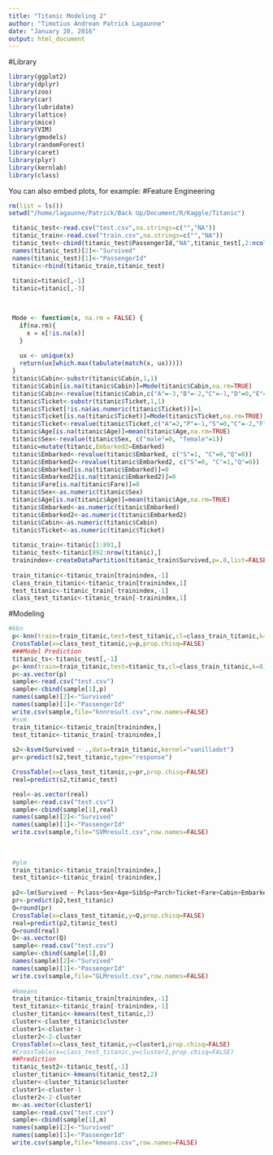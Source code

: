 ```yaml
---
title: "Titanic Modeling 2"
author: "Timotius Andrean Patrick Lagaunne"
date: "January 20, 2016"
output: html_document
---
```


#Library
```r
library(ggplot2)
library(dplyr)
library(zoo)
library(car)
library(lubridate)
library(lattice)
library(mice)
library(VIM)
library(gmodels)
library(randomForest)
library(caret)
library(plyr)
library(kernlab)
library(class)

```

You can also embed plots, for example:
#Feature Engineering 
```r
rm(list = ls())
setwd("/home/lagaunne/Patrick/Back Up/Document/R/Kaggle/Titanic")

 titanic_test<-read.csv("test.csv",na.strings=c("","NA"))
 titanic_train<-read.csv("train.csv",na.strings=c("","NA"))
 titanic_test<-cbind(titanic_test$PassengerId,"NA",titanic_test[,2:ncol(titanic_test)])
 names(titanic_test)[2]<-"Survived"
 names(titanic_test)[1]<-"PassengerId"
 titanic<-rbind(titanic_train,titanic_test)
 
 titanic=titanic[,-1]
 titanic=titanic[,-3]


 
 Mode <- function(x, na.rm = FALSE) {
   if(na.rm){
     x = x[!is.na(x)]
   }
   
   ux <- unique(x)
   return(ux[which.max(tabulate(match(x, ux)))])
 }
 titanic$Cabin<-substr(titanic$Cabin,1,1)
 titanic$Cabin[is.na(titanic$Cabin)]=Mode(titanic$Cabin,na.rm=TRUE)
 titanic$Cabin<-revalue(titanic$Cabin,c("A"=-3,"B"=-2,"C"=-1,"D"=0,"E"=1,"F"=2,"G"=3,"T"=4))
 titanic$Ticket<-substr(titanic$Ticket,1,1)
 titanic$Ticket[!is.na(as.numeric(titanic$Ticket))]=1
 titanic$Ticket[is.na(titanic$Ticket)]=Mode(titanic$Ticket,na.rm=TRUE)
 titanic$Ticket<-revalue(titanic$Ticket,c("A"=2,"P"=-1,"S"=0,"C"=-2,"F"=3,"L"=-3,"W"=4))
 titanic$Age[is.na(titanic$Age)]=mean(titanic$Age,na.rm=TRUE)
 titanic$Sex<-revalue(titanic$Sex, c("male"=0, "female"=1))
 titanic=mutate(titanic,Embarked2=Embarked)
 titanic$Embarked<-revalue(titanic$Embarked, c("S"=1, "C"=0,"Q"=0))
 titanic$Embarked2<-revalue(titanic$Embarked2, c("S"=0, "C"=1,"Q"=0))
 titanic$Embarked[is.na(titanic$Embarked)]=0
 titanic$Embarked2[is.na(titanic$Embarked2)]=0
 titanic$Fare[is.na(titanic$Fare)]=0
 titanic$Sex<-as.numeric(titanic$Sex)
 titanic$Age[is.na(titanic$Age)]=mean(titanic$Age,na.rm=TRUE)
 titanic$Embarked<-as.numeric(titanic$Embarked)
 titanic$Embarked2<-as.numeric(titanic$Embarked2)
 titanic$Cabin<-as.numeric(titanic$Cabin)
 titanic$Ticket<-as.numeric(titanic$Ticket)
 
 titanic_train<-titanic[1:891,]
 titanic_test<-titanic[892:nrow(titanic),]
 trainindex<-createDataPartition(titanic_train$Survived,p=.8,list=FALSE,times=1)
 
 train_titanic<-titanic_train[trainindex,-1]
 class_train_titanic<-titanic_train[trainindex,1]
 test_titanic<-titanic_train[-trainindex,-1]
 class_test_titanic<-titanic_train[-trainindex,1]
```
#Modeling 
```r
#kkn
 p<-knn(train=train_titanic,test=test_titanic,cl=class_train_titanic,k=10)
 CrossTable(x=class_test_titanic,y=p,prop.chisq=FALSE)
 ###Model Prediction
 titanic_ts<-titanic_test[,-1]
 p<-knn(train=train_titanic,test=titanic_ts,cl=class_train_titanic,k=8)
 p<-as.vector(p)
 sample<-read.csv("test.csv")
 sample<-cbind(sample[1],p)
 names(sample)[2]<-"Survived"
 names(sample)[1]<-"PassengerId"
 write.csv(sample,file="knnresult.csv",row.names=FALSE)
 #svm
 train_titanic<-titanic_train[trainindex,]
 test_titanic<-titanic_train[-trainindex,]
 
 s2<-ksvm(Survived ~ .,data=train_titanic,kernel="vanilladot")
 pr<-predict(s2,test_titanic,type="response")

 CrossTable(x=class_test_titanic,y=pr,prop.chisq=FALSE)
 real=predict(s2,titanic_test)

 real<-as.vector(real)
 sample<-read.csv("test.csv")
 sample<-cbind(sample[1],real)
 names(sample)[2]<-"Survived"
 names(sample)[1]<-"PassengerId"
 write.csv(sample,file="SVMresult.csv",row.names=FALSE)
 
 
 
 #glm
 train_titanic<-titanic_train[trainindex,]
 test_titanic<-titanic_train[-trainindex,]
 
 p2<-lm(Survived ~ Pclass+Sex+Age+SibSp+Parch+Ticket+Fare+Cabin+Embarked+Embarked2,data=train_titanic)
 pr<-predict(p2,test_titanic)
 Q=round(pr)
 CrossTable(x=class_test_titanic,y=Q,prop.chisq=FALSE)
 real=predict(p2,titanic_test)
 Q=round(real)
 Q<-as.vector(Q)
 sample<-read.csv("test.csv")
 sample<-cbind(sample[1],Q)
 names(sample)[2]<-"Survived"
 names(sample)[1]<-"PassengerId"
 write.csv(sample,file="GLMresult.csv",row.names=FALSE)
 
 #kmeans
 train_titanic<-titanic_train[trainindex,-1]
 test_titanic<-titanic_train[-trainindex,-1]
 cluster_titanic<-kmeans(test_titanic,2)
 cluster<-cluster_titanic$cluster
 cluster1<-cluster-1
 cluster2<-2-cluster
 CrossTable(x=class_test_titanic,y=cluster1,prop.chisq=FALSE)
 #CrossTable(x=class_test_titanic,y=cluster2,prop.chisq=FALSE)
 ##Prediction
 titanic_test2<-titanic_test[,-1]
 cluster_titanic<-kmeans(titanic_test2,2)
 cluster<-cluster_titanic$cluster
 cluster1<-cluster-1
 cluster2<-2-cluster
 m<-as.vector(cluster1)
 sample<-read.csv("test.csv")
 sample<-cbind(sample[1],m)
 names(sample)[2]<-"Survived"
 names(sample)[1]<-"PassengerId"
 write.csv(sample,file="kmeans.csv",row.names=FALSE)
```


